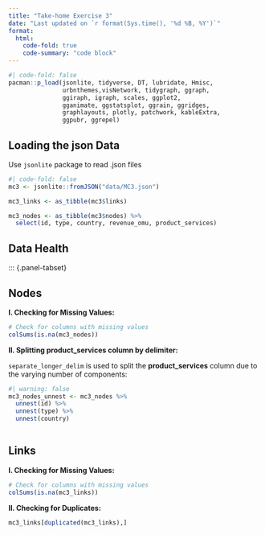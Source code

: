 ```yaml
---
title: "Take-home Exercise 3"
date: "Last updated on `r format(Sys.time(), '%d %B, %Y')`"
format:
  html:
    code-fold: true
    code-summary: "code block"
---
```


```r
#| code-fold: false
pacman::p_load(jsonlite, tidyverse, DT, lubridate, Hmisc, 
               urbnthemes,visNetwork, tidygraph, ggraph, 
               ggiraph, igraph, scales, ggplot2, 
               gganimate, ggstatsplot, ggrain, ggridges, 
               graphlayouts, plotly, patchwork, kableExtra, 
               ggpubr, ggrepel)
```

## Loading the json Data

Use `jsonlite` package to read .json files

```r
#| code-fold: false
mc3 <- jsonlite::fromJSON("data/MC3.json")
```

```r
mc3_links <- as_tibble(mc3$links)

mc3_nodes <- as_tibble(mc3$nodes) %>%
  select(id, type, country, revenue_omu, product_services)
```

## Data Health

::: {.panel-tabset}

## **Nodes**

**I. Checking for Missing Values:**

```r
# Check for columns with missing values
colSums(is.na(mc3_nodes))
```

**II. Splitting product_services column by delimiter:**

`separate_longer_delim` is used to split the **product_services** column due to the varying number of components:

```r
#| warning: false
mc3_nodes_unnest <- mc3_nodes %>%
  unnest(id) %>%
  unnest(type) %>%
  unnest(country)

```

```r

```

## **Links**

**I. Checking for Missing Values:**

```r
# Check for columns with missing values
colSums(is.na(mc3_links))
```

**II. Checking for Duplicates:**

```r
mc3_links[duplicated(mc3_links),]
```
